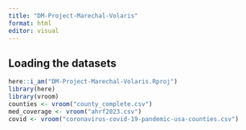 ```yaml
---
title: "DM-Project-Marechal-Volaris"
format: html
editor: visual
---
```


## Loading the datasets

```r
here::i_am("DM-Project-Marechal-Volaris.Rproj")
library(here)
library(vroom)
counties <- vroom("county_complete.csv")
med_coverage <- vroom("ahrf2023.csv")
covid <- vroom("coronavirus-covid-19-pandemic-usa-counties.csv")
```

